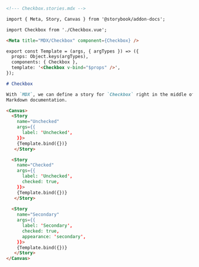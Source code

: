 ```md
<!--- Checkbox.stories.mdx -->

import { Meta, Story, Canvas } from '@storybook/addon-docs';

import Checkbox from './Checkbox.vue';

<Meta title="MDX/Checkbox" component={Checkbox} />

export const Template = (args, { argTypes }) => ({
  props: Object.keys(argTypes),
  components: { Checkbox },
  template: '<Checkbox v-bind="$props" />',
});

# Checkbox

With `MDX`, we can define a story for `Checkbox` right in the middle of our
Markdown documentation.

<Canvas>
  <Story 
    name="Unchecked"
    args={{ 
      label: 'Unchecked',
    }}>
    {Template.bind({})}
   </Story>

  <Story 
    name="Checked"
    args={{ 
      label: 'Unchecked', 
      checked: true,
    }}>
    {Template.bind({})}
   </Story>
  
  <Story 
    name="Secondary"
    args={{
      label: 'Secondary', 
      checked: true, 
      appearance: 'secondary',
    }}>
    {Template.bind({})}
   </Story>
</Canvas>
```